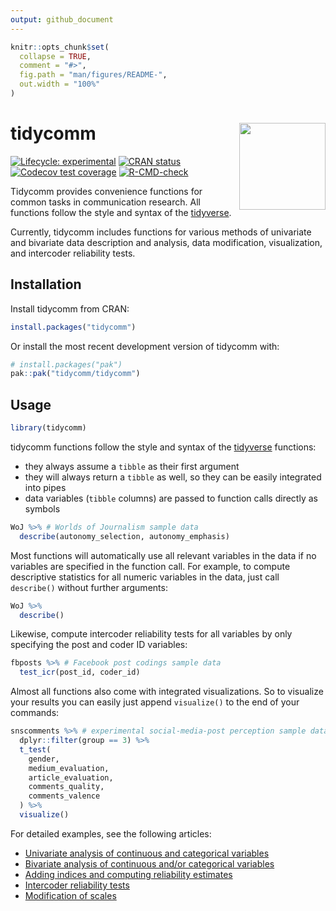 ```yaml
---
output: github_document
---
```


<!-- README.md is generated from README.Rmd. Please edit that file -->

```r
knitr::opts_chunk$set(
  collapse = TRUE,
  comment = "#>",
  fig.path = "man/figures/README-",
  out.width = "100%"
)
```

# tidycomm <img src='man/figures/logo.png' align="right" height="138.5" />

<!-- badges: start -->
[![Lifecycle: experimental](https://img.shields.io/badge/lifecycle-experimental-orange.svg)](https://lifecycle.r-lib.org/articles/stages.html#experimental)
[![CRAN status](https://www.r-pkg.org/badges/version/tidycomm)](https://CRAN.R-project.org/package=tidycomm)
[![Codecov test coverage](https://codecov.io/gh/tidycomm/tidycomm/branch/master/graph/badge.svg)](https://codecov.io/gh/tidycomm/tidycomm?branch=master)
[![R-CMD-check](https://github.com/tidycomm/tidycomm/workflows/R-CMD-check/badge.svg)](https://github.com/tidycomm/tidycomm/actions)
<!-- badges: end -->

Tidycomm provides convenience functions for common tasks in communication research. All functions follow the style and syntax of the [tidyverse](https://www.tidyverse.org/).

Currently, tidycomm includes functions for various methods of univariate and bivariate data description and analysis, data modification, visualization, and intercoder reliability tests. 

## Installation

Install tidycomm from CRAN:

```r
install.packages("tidycomm")
```

Or install the most recent development version of tidycomm with:

```r
# install.packages("pak")
pak::pak("tidycomm/tidycomm")
```

## Usage

```r
library(tidycomm)
```

tidycomm functions follow the style and syntax of the [tidyverse](https://www.tidyverse.org/) functions:

- they always assume a `tibble` as their first argument
- they will always return a `tibble` as well, so they can be easily integrated into pipes
- data variables (`tibble` columns) are passed to function calls directly as symbols

```r
WoJ %>% # Worlds of Journalism sample data
  describe(autonomy_selection, autonomy_emphasis)
```

Most functions will automatically use all relevant variables in the data if no variables are specified in the function call. For example, to compute descriptive statistics for all numeric variables in the data, just call `describe()` without further arguments:

```r
WoJ %>%
  describe()
```

Likewise, compute intercoder reliability tests for all variables by only specifying the post and coder ID variables:

```r
fbposts %>% # Facebook post codings sample data
  test_icr(post_id, coder_id)
```

Almost all functions also come with integrated visualizations. So to visualize your results you can easily just append `visualize()` to the end of your commands:

```r
snscomments %>% # experimental social-media-post perception sample data
  dplyr::filter(group == 3) %>%
  t_test(
    gender,
    medium_evaluation,
    article_evaluation,
    comments_quality,
    comments_valence
  ) %>%
  visualize()
```

For detailed examples, see the following articles:

* [Univariate analysis of continuous and categorical variables](https://joon-e.github.io/tidycomm/articles/v01_univariate.html)
* [Bivariate analysis of continuous and/or categorical variables](https://joon-e.github.io/tidycomm/articles/v02_bivariate.html)
* [Adding indices and computing reliability estimates](https://joon-e.github.io/tidycomm/articles/v03_reliability.html)
* [Intercoder reliability tests](https://joon-e.github.io/tidycomm/articles/v04_icr.html)
* [Modification of scales](https://joon-e.github.io/tidycomm/articles/v05_scales.html)
